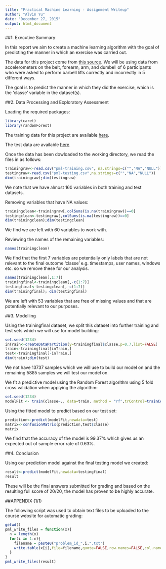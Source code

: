 ```yaml
---
title: "Practical Machine Learning - Assignment Writeup"
author: "Alvin Yu"
date: "December 27, 2015"
output: html_document
---
```


##1. Executive Summary

In this report we aim to create a machine learning algorithm with the goal of predicting the manner in which an exercise was carried out. 

The data for this project come from [this source](http://groupware.les.inf.puc-rio.br/har). We will be using data from accelerometers on the belt, forearm, arm, and dumbell of 6 participants who were asked to perform barbell lifts correctly and incorrectly in 5 different ways. 

The goal is to predict the manner in which they did the exercise, which is the 'classe' variable in the dataset(s).


##2. Data Processing and Exploratory Assessment

Loading the required packages:

```r
library(caret)
library(randomForest)

```

The training data for this project are available [here](https://d396qusza40orc.cloudfront.net/predmachlearn/pml-training.csv).

The test data are available [here](https://d396qusza40orc.cloudfront.net/predmachlearn/pml-testing.csv).

Once the data has been dowloaded to the working directory, we read the files in as follows:

```r
trainingraw<-read.csv("pml-training.csv", na.strings=c("","NA","NULL"))
testingraw<-read.csv("pml-testing.csv",na.strings=c("","NA","NULL"))
dim(trainingraw);dim(testingraw)
```

We note that we have almost 160 variables in both training and test datasets.

Removing variables that have NA values:
```r
trainingclean<-trainingraw[,colSums(is.na(trainingraw))==0]
testingclean<-testingraw[,colSums(is.na(testingraw))==0]
dim(trainingclean);dim(testingclean)
```

We find we are left with 60 variables to work with.

Reviewing the names of the remaining variables:
```r
names(trainingclean)
```

We find that the first 7 variables are potentially only labels that are not relevant to the final outcome 'classe' e.g. timestamps, user names, windows etc. so we remove these for our analysis.
```r
names(trainingclean[,1:7])
trainingfinal<-trainingclean[,-c(1:7)]
testingfinal<-testingclean[,-c(1:7)]
dim(trainingfinal); dim(testingfinal)
```

We are left with 53 variables that are free of missing values and that are potentially relevant to our purposes.

##3. Modelling

Using the trainingfinal dataset, we split this dataset into further training and test sets which we will use for model building:

```r
set.seed(1234)
inTrain<-createDataPartition(y=trainingfinal$classe,p=0.7,list=FALSE)
train<-trainingfinal[inTrain,]
test<-trainingfinal[-inTrain,]
dim(train);dim(test)
```

We not have 13737 samples which we will use to build our model on and the remaining 5885 samples we will test our model on.

We fit a predictive model using the Random Forest algorithm using 5 fold cross validation when applying the algorithm:

```r
set.seed(1234)
modelFit <- train(classe~., data=train, method = "rf",trControl=trainControl(method="cv",number=5),ntree=250)
```

Using the fitted model to predict based on our test set:
```r
prediction<-predict(modelFit,newdata=test)
matrix<-confusionMatrix(prediction,test$classe)
matrix
```

We find that the accuracy of the model is 99.37% which gives us an expected out of sample error rate of 0.63%.

##4. Conclusion

Using our prediction model against the final testing model we created:

```r
result<-predict(modelFit,newdata=testingfinal)
result
```

These will be the final answers submitted for grading and based on the resulting full score of 20/20, the model has proven to be highly accurate.

\pagebreak

##APPENDIX (1/1)

The following script was used to obtain text files to be uploaded to the course website for automatic grading:
```r
getwd()
pml_write_files = function(x){
  n = length(x)
  for(i in 1:n){
    filename = paste0("problem_id_",i,".txt")
    write.table(x[i],file=filename,quote=FALSE,row.names=FALSE,col.names=FALSE)
  }
}
pml_write_files(result)
```


